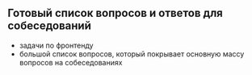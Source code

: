 ## Готовый список вопросов и ответов для собеседований

- задачи по фронтенду
- большой список вопросов, который покрывает основную массу вопросов на собеседованиях